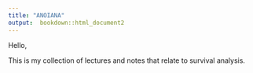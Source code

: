 ```yaml
---
title: "ANOIANA"
output:  bookdown::html_document2
---
```


Hello,

This is my collection of lectures and notes that relate to survival analysis.
